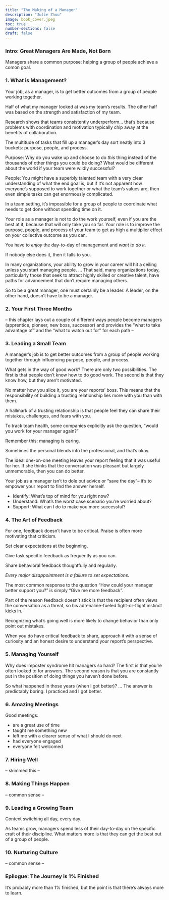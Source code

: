```yaml
---
title: "The Making of a Manager"
description: "Julie Zhou"
image: book_cover.jpeg
toc: true
number-sections: false
draft: false
---
```


### Intro: Great Managers Are Made, Not Born

Managers share a common purpose: helping a group of people achieve a comon goal.

### 1. What is Management?

Your job, as a manager, is to get better outcomes from a group of people working together.

Half of what my manager looked at was my team's results. The other half was based on the strength and satisfaction of my team.

Research shows that teams consistently underperform... that's because problems with coordination and motivation typically chip away at the benefits of collaboration.

The multitude of tasks that fill up a manager's day sort neatly into 3 buckets: purpose, people, and process.

Purpose: Why do you wake up and choose to do _this_ thing instead of the thousands of other things you could be doing?  What would be different about the world if your team were wildly successful?

People: You might have a superbly talented team with a very clear understanding of what the end goal is, but if it's not apparent how everyone's supposed to work together or what the team's values are, then even simple tasks can get enormously complicated.

In a team setting, it's impossible for a group of people to coordinate what needs to get done without spending time on it.

Your role as a manager is not to do the work yourself, even if you are the best at it, because that will only take you so far. Your role is to improve the purpose, people, and process of your team to get as high a multiplier effect on your collective outcome as you can.

You have to _enjoy_ the day-to-day of management and _want to do it_.

If nobody else does it, then it falls to you.

In many organizations, your ability to grow in your career will hit a ceiling unless you start managing people.  ... That said, many organizations today, particularly those that seek to attract highly skilled or creative talent, have paths for advancement that don't require managing others.

So to be a great manager, one must certainly be a leader. A leader, on the other hand, doesn't have to be a manager.

### 2. Your First Three Months

  -- this chapter lays out a couple of different ways people become managers (apprentice, pioneer, new boss, successor) and provides the "what to take advantage of" and the "what to watch out for" for each path --

### 3. Leading a Small Team

A manager's job is to get better outcomes from a group of people working together through influencing purpose, people, and process.

What gets in the way of good work? There are only two possibilities. The first is that people don't know how to do good work. The second is that they know how, but they aren't motivated.

No matter how you slice it, you are your reports' boss.  This means that the responsibility of building a trusting relationship lies more with you than with them.

A hallmark of a trusting relationship is that people feel they can share their mistakes, challenges, and fears with you.

To track team health, some companies explicitly ask the question, "would you work for your manager again?"

Remember this: managing is caring.

Sometimes the personal blends into the professional, and that's okay.

The ideal one-on-one meeting leaves your report feeling that it was useful for her. If she thinks that the conversation was pleasant but largely unmemorable, then you can do better.

Your job as a manager isn't to dole out advice or "save the day"-- it's to empower your report to find the answer herself.

 - Identify: What's top of mind for you right now?
 - Understand: What's the worst case scenario you're worried about?
 - Support: What can I do to make you more successful?

### 4. The Art of Feedback

For one, feedback doesn't have to be critical. Praise is often more motivating that criticism.

Set clear expectations at the beginning.

Give task specific feedback as frequently as you can.

Share behavioral feedback  thoughtfully and regularly.

_Every major disappointment is a failure to set expectations._

The most common response to the question "How could your manager better support you?" is simply "Give me more feedback".

Part of the reason feedback doesn't stick is that the recipient often views the conversation as a threat, so his adrenaline-fueled fight-or-flight instinct kicks in.

Recognizing what's going well is more likely to change behavior than only point out mistakes.

When you do have critical feedback to share, approach it with a sense of curiosity and an honest desire to understand your report's perspective.

### 5. Managing Yourself

Why does imposter syndrome hit managers so hard? The first is that you're often looked to for answers. The second reason is that you are constantly put in the position of doing things you haven't done before.

So what happened in those years (when I got better)? ... The answer is predictably boring.  I practiced and I got better.

### 6. Amazing Meetings

Good meetings:

 - are a great use of time
 - taught me something new
 - left me with a clearer sense of what I should do next
 - had everyone engaged
 - everyone felt welcomed

### 7. Hiring Well

 -- skimmed this -- 

### 8. Making Things Happen

-- common sense -- 

### 9. Leading a Growing Team

Context switching all day, every day.

As teams grow, managers spend less of their day-to-day on the specific craft of their discipline. What matters more is that they can get the best out of a group of people.

### 10. Nurturing Culture

-- common sense -- 

### Epilogue: The Journey is 1% Finished

It's probably more than 1% finished, but the point is that there's always more to learn.